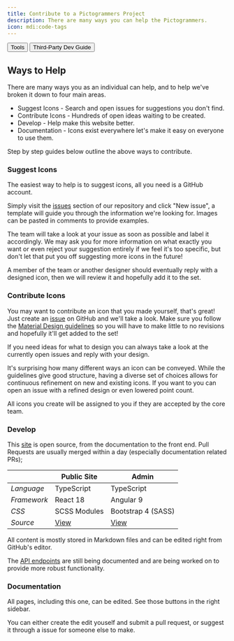 ```yaml
---
title: Contribute to a Pictogrammers Project
description: There are many ways you can help the Pictogrammers.
icon: mdi:code-tags
---
```


<Button href='/tools' startIcon='si:github'>Tools</Button>
<Button href='/docs/contribute/third-party' startIcon='mdi:puzzle-outline'>Third-Party Dev Guide</Button>

## Ways to Help

There are many ways you as an individual can help, and to help we've broken it down to four main areas.

- Suggest Icons - Search and open issues for suggestions you don't find.
- Contribute Icons - Hundreds of open ideas waiting to be created.
- Develop - Help make this website better.
- Documentation - Icons exist everywhere let's make it easy on everyone to use them.

Step by step guides below outline the above ways to contribute.

### Suggest Icons

The easiest way to help is to suggest icons, all you need is a GitHub account.

Simply visit the [issues](https://github.com/Templarian/MaterialDesign/issues) section of our repository and click "New issue", a template will guide you through the information we're looking for. Images can be pasted in comments to provide examples.

The team will take a look at your issue as soon as possible and label it accordingly. We may ask you for more information on what exactly you want or even reject your suggestion entirely if we feel it's too specific, but don't let that put you off suggesting more icons in the future!

A member of the team or another designer should eventually reply with a designed icon, then we will review it and hopefully add it to the set.

### Contribute Icons

You may want to contribute an icon that you made yourself, that's great! Just create an [issue](https://github.com/Templarian/MaterialDesign/issues) on GitHub and we'll take a look. Make sure you follow the [Material Design guidelines](https://material.io/design/iconography/system-icons.html#design-principles) so you will have to make little to no revisions and hopefully it'll get added to the set!

If you need ideas for what to design you can always take a look at the currently open issues and reply with your design.

It's surprising how many different ways an icon can be conveyed. While the guidelines give good structure, having a diverse set of choices allows for continuous refinement on new and existing icons. If you want to you can open an issue with a refined design or even lowered point count.

All icons you create will be assigned to you if they are accepted by the core team.

### Develop

This [site](/docs/contribute/website) is open source, from the documentation to the front end. Pull Requests are usually merged within a day (especially documentation related PRs);

|             | Public Site | Admin |
|-------------|-------------|-------|
| *Language*  | TypeScript  | TypeScript |
| *Framework* | React 18 | Angular 9 |
| *CSS*      | SCSS Modules | Bootstrap 4 (SASS) |
| *Source* | [View](https://github.com/Pictogrammers/pictogrammers.com/tree/master/src/site) | [View](https://github.com/Pictogrammers/Icon-Site/tree/master/src) |

All content is mostly stored in Markdown files and can be edited right from GitHub's editor.

The [API endpoints](/docs/contribute/api) are still being documented and are being worked on to provide more robust functionality.

### Documentation

All pages, including this one, can be edited. See those buttons in the right sidebar.

You can either create the edit youself and submit a pull request, or suggest it through a issue for someone else to make.
